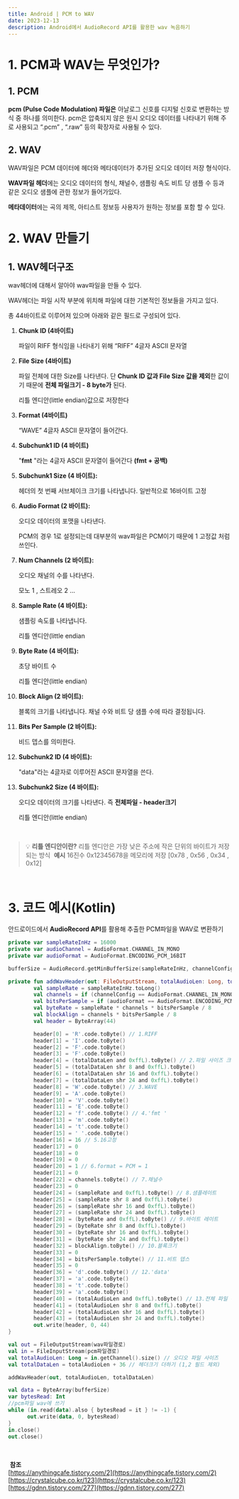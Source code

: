 ```yaml
---
title: Android | PCM to WAV
date: 2023-12-13
description: Android에서 AudioRecord API를 활용한 wav 녹음하기
---
```


# 1. PCM과 WAV는 무엇인가?

## 1. PCM

**pcm (Pulse Code Modulation) 파일은** 아날로그 신호를 디지털 신호로 변환하는 방식 중 하나를 의미한다. pcm은 압축되지 않은 원시 오디오 데이터를 나타내기 위해 주로 사용되고 “.pcm” , “.raw” 등의 확장자로 사용될 수 있다.

## 2. WAV

WAV파일은 PCM 데이터에 헤더와 메타데이터가 추가된 오디오 데이터 저장 형식이다.

**WAV파일 헤더**에는 오디오 데이터의 형식, 채널수, 샘플링 속도 비트 당 샘플 수 등과 같은 오디오 샘플에 관한 정보가 들어가있다.

**메타데이터**에는 곡의 제목, 아티스트 정보등 사용자가 원하는 정보를 포함 할 수 있다. ​ ​

# 2. WAV 만들기

## 1. WAV헤더구조

wav헤더에 대해서 알아야 wav파일을 만들 수 있다.

WAV헤더는 파일 시작 부분에 위치해 파일에 대한 기본적인 정보들을 가지고 있다.

총 44바이트로 이루어져 있으며 아래와 같은 필드로 구성되어 있다. ​

1. **Chunk ID (4바이트)**

   파일이 RIFF 형식임을 나타내기 위해 “RIFF” 4글자 ASCII 문자열

2. **File Size (4바이트)**

   파일 전체에 대한 Size를 나타낸다. 단 **Chunk ID 값과 File Size 값을 제외**한 값이기 때문에 **전체 파일크기 - 8 byte가** 된다.

   리틀 엔디안(little endian)값으로 저장한다

3. **Format (4바이트)**

   “WAVE” 4글자 ASCII 문자열이 들어간다.

4. **Subchunk1 ID (4 바이트)**

   "**fmt** "라는 4글자 ASCII 문자열이 들어간다 **(fmt + 공백)**

5. **Subchunk1 Size (4 바이트):**

   헤더의 첫 번째 서브체이크 크기를 나타냅니다. 일반적으로 16바이트 고정

6. **Audio Format (2 바이트):**

   오디오 데이터의 포맷을 나타낸다.

   PCM의 경우 1로 설정되는데 대부분의 wav파일은 PCM이기 때문에 1 고정값 처럼 쓰인다.

7. **Num Channels (2 바이트):**

   오디오 채널의 수를 나타낸다.

   모노 1 , 스트레오 2 …

8. **Sample Rate (4 바이트):**

   샘플링 속도를 나타냅니다.

   리틀 엔디안(little endian

9. **Byte Rate (4 바이트):**

   초당 바이트 수

   리틀 엔디안(little endian)

10. **Block Align (2 바이트):**

    블록의 크기를 나타냅니다. 채널 수와 비트 당 샘플 수에 따라 결정됩니다.

11. **Bits Per Sample (2 바이트):**

    비드 뎁스를 의미한다.

12. **Subchunk2 ID (4 바이트):**

    "data"라는 4글자로 이루어진 ASCII 문자열을 쓴다.

13. **Subchunk2 Size (4 바이트):**

    오디오 데이터의 크기를 나타낸다. 즉 **전체파일 - header크기**

    리틀 엔디안(little endian)

​

> 💡 **리틀 엔디안이란?** 리틀 엔디안은 가장 낮은 주소에 작은 단위의 바이트가 저장되는 방식 ​ **예시** 16진수 0x12345678을 메모리에 저장 [0x78 , 0x56 , 0x34 , 0x12]

​ ​

# 3. 코드 예시(Kotlin)

안드로이드에서 **AudioRecord API**를 활용해 추출한 PCM파일을 WAV로 변환하기

```kotlin
private var sampleRateInHz = 16000
private var audioChannel = AudioFormat.CHANNEL_IN_MONO
private var audioFormat = AudioFormat.ENCODING_PCM_16BIT

bufferSize = AudioRecord.getMinBufferSize(sampleRateInHz, channelConfig, audioFormat)

private fun addWavHeader(out: FileOutputStream, totalAudioLen: Long, totalDataLen: Long) {
        val sampleRate = sampleRateInHz.toLong()
        val channels = if (channelConfig == AudioFormat.CHANNEL_IN_MONO) 1 else 2
        val bitsPerSample = if (audioFormat == AudioFormat.ENCODING_PCM_8BIT) 8 else 16
        val byteRate = sampleRate * channels * bitsPerSample / 8
        val blockAlign = channels * bitsPerSample / 8
        val header = ByteArray(44)

        header[0] = 'R'.code.toByte() // 1.RIFF
        header[1] = 'I'.code.toByte()
        header[2] = 'F'.code.toByte()
        header[3] = 'F'.code.toByte()
        header[4] = (totalDataLen and 0xffL).toByte() // 2.파일 사이즈 크기
        header[5] = (totalDataLen shr 8 and 0xffL).toByte()
        header[6] = (totalDataLen shr 16 and 0xffL).toByte()
        header[7] = (totalDataLen shr 24 and 0xffL).toByte()
        header[8] = 'W'.code.toByte() // 3.WAVE
        header[9] = 'A'.code.toByte()
        header[10] = 'V'.code.toByte()
        header[11] = 'E'.code.toByte()
        header[12] = 'f'.code.toByte() // 4.'fmt '
        header[13] = 'm'.code.toByte()
        header[14] = 't'.code.toByte()
        header[15] = ' '.code.toByte()
        header[16] = 16 // 5.16고정
        header[17] = 0
        header[18] = 0
        header[19] = 0
        header[20] = 1 // 6.format = PCM = 1
        header[21] = 0
        header[22] = channels.toByte() // 7.채널수
        header[23] = 0
        header[24] = (sampleRate and 0xffL).toByte() // 8.샘플레이트
        header[25] = (sampleRate shr 8 and 0xffL).toByte()
        header[26] = (sampleRate shr 16 and 0xffL).toByte()
        header[27] = (sampleRate shr 24 and 0xffL).toByte()
        header[28] = (byteRate and 0xffL).toByte() // 9.바이트 레이트
        header[29] = (byteRate shr 8 and 0xffL).toByte()
        header[30] = (byteRate shr 16 and 0xffL).toByte()
        header[31] = (byteRate shr 24 and 0xffL).toByte()
        header[32] = blockAlign.toByte() // 10.블록크기
        header[33] = 0
        header[34] = bitsPerSample.toByte() // 11.비트 뎁스
        header[35] = 0
        header[36] = 'd'.code.toByte() // 12.'data'
        header[37] = 'a'.code.toByte()
        header[38] = 't'.code.toByte()
        header[39] = 'a'.code.toByte()
        header[40] = (totalAudioLen and 0xffL).toByte() // 13.전체 파일 - headr = pcm크기 (메타데이터 없음)
        header[41] = (totalAudioLen shr 8 and 0xffL).toByte()
        header[42] = (totalAudioLen shr 16 and 0xffL).toByte()
        header[43] = (totalAudioLen shr 24 and 0xffL).toByte()
        out.write(header, 0, 44)
}

val out = FileOutputStream(wav파일경로)
val in = FileInputStream(pcm파일경로)
val totalAudioLen: Long = in.getChannel().size() // 오디오 파일 사이즈
val totalDataLen = totalAudioLen + 36 // 헤더크기 더하기 (1,2 필드 제외)

addWavHeader(out, totalAudioLen, totalDataLen)

val data = ByteArray(bufferSize)
var bytesRead: Int
//pcm파일 wav에 쓰기
while (in.read(data).also { bytesRead = it } != -1) {
      out.write(data, 0, bytesRead)
}
in.close()
out.close()

```

<br />

​ **참조**  
[https://anythingcafe.tistory.com/2](https://anythingcafe.tistory.com/2)  
[https://crystalcube.co.kr/123](https://crystalcube.co.kr/123)  
[https://gdnn.tistory.com/277](https://gdnn.tistory.com/277)
